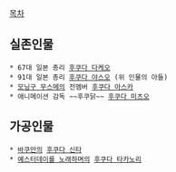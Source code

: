 [[목차]]

== 실존인물 ==
 * 67대 일본 총리 [[후쿠다 다케오]]
 * 91대 일본 총리 [[후쿠다 야스오]] (위 인물의 아들)
 * [[모닝구 무스메]]의 전멤버 [[후쿠다 아스카]]
 * 애니메이션 감독 ~~후쿠닭~~ [[후쿠다 미츠오]]

== 가공인물 ==
 * [[바쿠만]]의 [[후쿠다 신타]]
 * [[예스터데이를 노래하며]]의 [[후쿠다 타카노리]]
